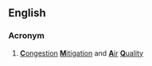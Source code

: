 ==English==

===Acronym===
{{rfc-header|Acronym}}
{{head|en|acronym}}
# {{label|en|transport}} [[congestion|'''C'''ongestion]] [[mitigation|'''M'''itigation]] and [[air|'''A'''ir]] [[quality|'''Q'''uality]]